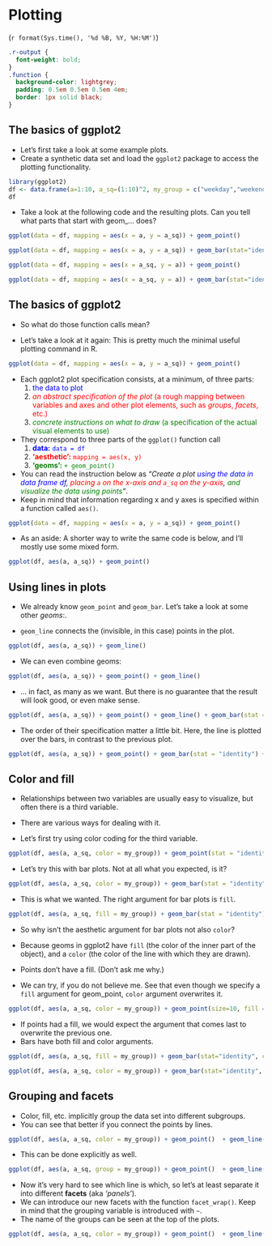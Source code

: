 # Plotting
(`r format(Sys.time(), '%d %B, %Y, %H:%M')`)

```css
.r-output {
  font-weight: bold;
}
.function {
  background-color: lightgrey;
  padding: 0.5em 0.5em 0.5em 4em;
  border: 1px solid black;
}
```



## The basics of ggplot2

- Let's first take a look at some example plots.
- Create a synthetic data set and load the `ggplot2` package to access the plotting functionality.
```r
library(ggplot2)
df <- data.frame(a=1:10, a_sq=(1:10)^2, my_group = c("weekday","weekend"))
df
```

- Take a look at the following code and the resulting plots. Can you tell what parts that start with geom_... does?

```r
ggplot(data = df, mapping = aes(x = a, y = a_sq)) + geom_point()
```
```r
ggplot(data = df, mapping = aes(x = a, y = a_sq)) + geom_bar(stat="identity")
```
```r
ggplot(data = df, mapping = aes(x = a_sq, y = a)) + geom_point()
```
```r
ggplot(data = df, mapping = aes(x = a_sq, y = a)) + geom_bar(stat="identity")
```

## The basics of ggplot2
- So what do those function calls mean?

- Let's take a look at it again: This is pretty much the minimal useful plotting command in R.
```r
ggplot(data = df, mapping = aes(x = a, y = a_sq)) + geom_point()
```

- Each ggplot2 plot specification consists, at a minimum, of three parts:
  1. <span style="color:blue">the data to plot</span>
  2. <span style="color:red">*an abstract specification of the plot* (a rough mapping between variables and axes and other plot elements, such as *groups*, *facets*, etc.)</span>
  3. <span style="color:green">*concrete instructions on what to draw* (a specification of the actual visual elements to use)</span>

- They correspond to three parts of the `ggplot()` function call 
  1. <span style="color:blue">**data:** `data = df`</span>
  2. <span style="color:red">**'aesthetic':** `mapping = aes(x, y)`</span> 
  3. <span style="color:green">**'geoms':** `+ geom_point()`</span>

- You can read the instruction below as *"Create a plot <span style="color:blue">using the data in data frame df</span>, <span style="color:red">placing `a` on the x-axis and `a_sq` on the y-axis</span>, <span style="color:green">and visualize the data using points</span>"*.
- Keep in mind that information regarding x and y axes is specified within a function called `aes()`. 

```r
ggplot(data = df, mapping = aes(x = a, y = a_sq)) + geom_point()
```
- As an aside: A shorter way to write the same code is below, and I'll mostly use some mixed form.
```r
ggplot(df, aes(a, a_sq)) + geom_point()
```


## Using lines in plots

- We already know `geom_point` and `geom_bar`. Let's take a look at some other *geoms*:.

- `geom_line` connects the (invisible, in this case) points in the plot.
```r
ggplot(df, aes(a, a_sq)) + geom_line()
```

- We can even combine geoms:
```r
ggplot(df, aes(a, a_sq)) + geom_point() + geom_line()
```

- ... in fact, as many as we want. But there is no guarantee that the result will look good, or even make sense.
```r
ggplot(df, aes(a, a_sq)) + geom_point() + geom_line() + geom_bar(stat = "identity")
```

- The order of their specification matter a little bit. Here, the line is plotted over the bars, in contrast to the previous plot.
```r
ggplot(df, aes(a, a_sq)) + geom_point() + geom_bar(stat = "identity") + geom_line()
```


## Color and fill
- Relationships between two variables are usually easy to visualize, but often there is a third variable.
- There are various ways for dealing with it.

- Let's first try using color coding for the third variable. 
```r
ggplot(df, aes(a, a_sq, color = my_group)) + geom_point(stat = "identity")
```

- Let's try this with bar plots. Not at all what you expected, is it? 

```r
ggplot(df, aes(a, a_sq, color = my_group)) + geom_bar(stat = "identity")
```

- This is what we wanted. The right argument for bar plots is `fill`.
```r
ggplot(df, aes(a, a_sq, fill = my_group)) + geom_bar(stat = "identity")
```


- So why isn't the aesthetic argument for bar plots not also `color`?
- Because geoms in ggplot2 have `fill` (the color of the inner part of the object), and a `color` (the color of the line with which they are drawn).

- Points don't have a fill. (Don't ask me why.)
- We can try, if you do not believe me. See that even though we specify a `fill` argument for geom_point, `color` argument overwrites it. 
 

```r
ggplot(df, aes(a, a_sq, color = my_group)) + geom_point(size=10, fill = "black")
```
- If points had a fill, we would expect the argument that comes last to overwrite the previous one. 
- Bars have both fill and color arguments. 

```r
ggplot(df, aes(a, a_sq, fill = my_group)) + geom_bar(stat="identity", color = "black")
```
```r
ggplot(df, aes(a, a_sq, color = my_group)) + geom_bar(stat="identity", fill = "black")
```

## Grouping and facets

- Color, fill, etc. implicitly group the data set into different subgroups.
- You can see that better if you connect the points by lines.
```r
ggplot(df, aes(a, a_sq, color = my_group)) + geom_point()  + geom_line()
```

- This can be done explicitly as well.
```r
ggplot(df, aes(a, a_sq, group = my_group)) + geom_point()  + geom_line()
```

- Now it's very hard to see which line is which, so let's at least separate it into different **facets** (aka *'panels'*). 
- We can introduce our new facets with the function `facet_wrap()`. Keep in mind that the grouping variable is introduced with `~`.
- The name of the groups can be seen at the top of the plots. 

```r
ggplot(df, aes(a, a_sq, color = my_group)) + geom_point()  + geom_line() + facet_wrap(~my_group)
```